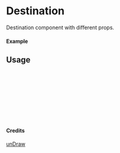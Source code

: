 
<Meta of={Destination} title="unDraw/Destination" />

# Destination

Destination component with different props.

#### Example

<Canvas of={Destination.Primary} />

## Usage

```ts
import { Destination } from "yadl-ui";

const Example = () => {
  return (
      <Destination />
  );
};

export default Example;
```

#### Credits
[unDraw](https://undraw.co/illustrations)
